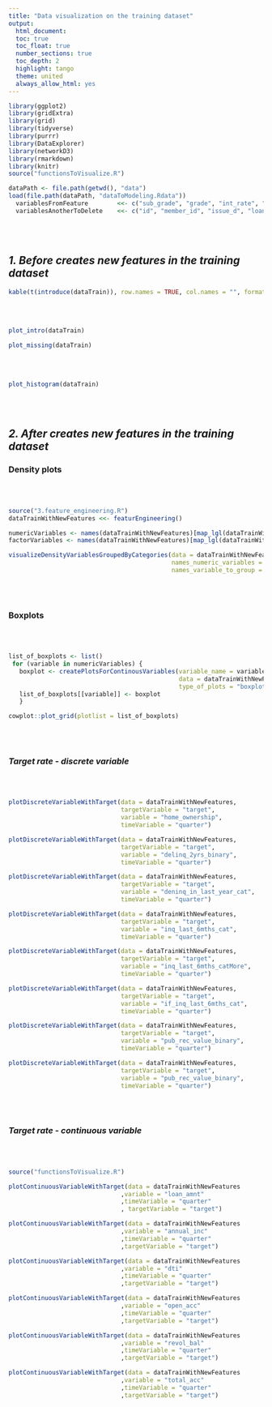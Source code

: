 ```yaml
---
title: "Data visualization on the training dataset"
output: 
  html_document:
  toc: true
  toc_float: true
  number_sections: true
  toc_depth: 2
  highlight: tango
  theme: united
  always_allow_html: yes
---
```


```r
library(ggplot2)
library(gridExtra)
library(grid)
library(tidyverse)
library(purrr)
library(DataExplorer)
library(networkD3)
library(rmarkdown)
library(knitr)
source("functionsToVisualize.R")

dataPath <- file.path(getwd(), "data")
load(file.path(dataPath, "dataToModeling.Rdata"))
  variablesFromFeature        <<- c("sub_grade", "grade", "int_rate", "installment", "total_pymnt", "total_pymnt_inv", "total_rec_prncp", "total_rec_int", "total_rec_late_fee", "recoveries", "collection_recovery_fee", "last_pymnt_amnt", "initial_list_status")
  variablesAnotherToDelete    <<- c("id", "member_id", "issue_d", "loan_status", "funded_amnt_inv", "term", "verification_status", "funded_amnt", "group", "last_credit_pull_d", "collections_12_mths_ex_med", "acc_now_delinq")

```
<br/>
<br/>

## <strong><em>1. Before creates new features in the training dataset</em></strong>

```r
kable(t(introduce(dataTrain)), row.names = TRUE, col.names = "", format.args = list(big.mark = ","))
```

<br/>
<br/>

```r
plot_intro(dataTrain)

plot_missing(dataTrain)
```

<br/>
<br/>

```r
plot_histogram(dataTrain)
```

<br/>
<br/>


## <strong><em>2. After creates new features in the training dataset</em></strong>

### Density plots
<br/>
<br/>

```r
source("3.feature_engineering.R")
dataTrainWithNewFeatures <<- featurEngineering()

numericVariables <- names(dataTrainWithNewFeatures)[map_lgl(dataTrainWithNewFeatures, is.numeric)] 
factorVariables <- names(dataTrainWithNewFeatures)[map_lgl(dataTrainWithNewFeatures, is.factor)]

visualizeDensityVariablesGroupedByCategories(data = dataTrainWithNewFeatures, 
                                             names_numeric_variables = numericVariables, 
                                             names_variable_to_group = "target") 
```

<br/>
<br/>

### Boxplots
<br/>
<br/>

```r

list_of_boxplots <- list() 
 for (variable in numericVariables) { 
   boxplot <- createPlotsForContinousVariables(variable_name = variable,
                                               data = dataTrainWithNewFeatures, 
                                               type_of_plots = "boxplot")  
   list_of_boxplots[[variable]] <- boxplot 
   }

cowplot::plot_grid(plotlist = list_of_boxplots)

```

<br/>
<br/>

### <em>Target rate - discrete variable</em>

<br/>
<br/>

```r
plotDiscreteVariableWithTarget(data = dataTrainWithNewFeatures,
                               targetVariable = "target",
                               variable = "home_ownership",
                               timeVariable = "quarter")

plotDiscreteVariableWithTarget(data = dataTrainWithNewFeatures,
                               targetVariable = "target",
                               variable = "delinq_2yrs_binary",
                               timeVariable = "quarter")

plotDiscreteVariableWithTarget(data = dataTrainWithNewFeatures,
                               targetVariable = "target",
                               variable = "deninq_in_last_year_cat",
                               timeVariable = "quarter")

plotDiscreteVariableWithTarget(data = dataTrainWithNewFeatures,
                               targetVariable = "target",
                               variable = "inq_last_6mths_cat",
                               timeVariable = "quarter")

plotDiscreteVariableWithTarget(data = dataTrainWithNewFeatures,
                               targetVariable = "target",
                               variable = "inq_last_6mths_catMore",
                               timeVariable = "quarter")

plotDiscreteVariableWithTarget(data = dataTrainWithNewFeatures,
                               targetVariable = "target",
                               variable = "if_inq_last_6mths_cat",
                               timeVariable = "quarter")

plotDiscreteVariableWithTarget(data = dataTrainWithNewFeatures,
                               targetVariable = "target",
                               variable = "pub_rec_value_binary",
                               timeVariable = "quarter")

plotDiscreteVariableWithTarget(data = dataTrainWithNewFeatures,
                               targetVariable = "target",
                               variable = "pub_rec_value_binary",
                               timeVariable = "quarter")

```

<br/>
<br/>

### <em>Target rate - continuous variable</em>
<br/>
<br/>

```r
source("functionsToVisualize.R")

plotContinuousVariableWithTarget(data = dataTrainWithNewFeatures
                               ,variable = "loan_amnt"
                               ,timeVariable = "quarter"
                               , targetVariable = "target")

plotContinuousVariableWithTarget(data = dataTrainWithNewFeatures
                               ,variable = "annual_inc"
                               ,timeVariable = "quarter"
                               ,targetVariable = "target")

plotContinuousVariableWithTarget(data = dataTrainWithNewFeatures
                               ,variable = "dti"
                               ,timeVariable = "quarter"
                               ,targetVariable = "target")

plotContinuousVariableWithTarget(data = dataTrainWithNewFeatures
                               ,variable = "open_acc"
                               ,timeVariable = "quarter"
                               ,targetVariable = "target")

plotContinuousVariableWithTarget(data = dataTrainWithNewFeatures
                               ,variable = "revol_bal"
                               ,timeVariable = "quarter"
                               ,targetVariable = "target")

plotContinuousVariableWithTarget(data = dataTrainWithNewFeatures
                               ,variable = "total_acc"
                               ,timeVariable = "quarter"
                               ,targetVariable = "target")

```
<br/>
<br/>
<br/>
<br/>







